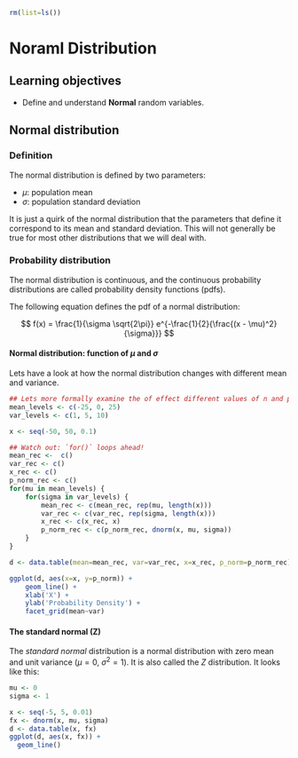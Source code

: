 ```r
rm(list=ls())
```
# Noraml Distribution

## Learning objectives

* Define and understand **Normal** random variables.

## Normal distribution

### Definition
The normal distribution is defined by two parameters:

- $\mu$: population mean
- $\sigma$: population standard deviation

It is just a quirk of the normal distribution that the
parameters that define it correspond to its mean and
standard deviation. This will not generally be true for most
other distributions that we will deal with.

### Probability distribution

The normal distribution is continuous, and the continuous
probability distributions are called probability density
functions (pdfs).

The following equation defines the pdf of a normal
distribution:

$$
f(x) = \frac{1}{\sigma \sqrt{2\pi}} e^{-\frac{1}{2}{\frac{(x - \mu)^2}{\sigma}}}
$$

#### Normal distribution: function of $\mu$ and $\sigma$

Lets have a look at how the normal distribution changes with
different mean and variance.

```r
## Lets more formally examine the of effect different values of n and p
mean_levels <- c(-25, 0, 25)
var_levels <- c(1, 5, 10)

x <- seq(-50, 50, 0.1)

## Watch out: `for()` loops ahead!
mean_rec <-  c()
var_rec <- c()
x_rec <- c()
p_norm_rec <- c()
for(mu in mean_levels) {
    for(sigma in var_levels) {
        mean_rec <- c(mean_rec, rep(mu, length(x)))
        var_rec <- c(var_rec, rep(sigma, length(x)))
        x_rec <- c(x_rec, x)
        p_norm_rec <- c(p_norm_rec, dnorm(x, mu, sigma))
    }
}

d <- data.table(mean=mean_rec, var=var_rec, x=x_rec, p_norm=p_norm_rec)

ggplot(d, aes(x=x, y=p_norm)) +
    geom_line() +
    xlab('X') +
    ylab('Probability Density') +
    facet_grid(mean~var)
```

#### The standard normal (Z)

The *standard normal* distribution is a normal distribution
with zero mean and unit variance ($\mu=0$, $\sigma^2=1$). It
is also called the $Z$ distribution. It looks like this:

```r

mu <- 0
sigma <- 1

x <- seq(-5, 5, 0.01)
fx <- dnorm(x, mu, sigma)
d <- data.table(x, fx)
ggplot(d, aes(x, fx)) +
  geom_line()

```
